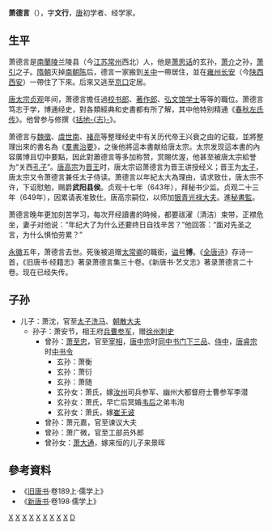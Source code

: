 '''萧德言'''（{{bd|558年||654年|catIdx=X}}），字'''文行'''，[[唐|唐]]初学者、经学家。

==生平==
萧德言是[[南蘭陵郡|南蘭陵]]兰陵县（今[[江苏|江苏]][[常州|常州]]西北）人，他是[[萧思话|萧思话]]的玄孙，[[萧介|萧介]]之孙，[[萧引|萧引]]之子。[[隋朝|隋朝]]灭掉[[南朝陈|南朝陈]]后，德言一家搬到[[关中|关中]]一帶居住，並在[[雍州|雍州]][[长安|长安]]（今[[陕西|陕西]][[西安|西安]]）一帶住了下來。后來又逃至[[京口|京口]]定居。

[[唐太宗|唐太宗]][[贞观|贞观]]年间，萧德言擔任過[[校书郎|校书郎]]、[[著作郎|著作郎]]、[[弘文馆|弘文馆]][[学士|学士]]等等的職位。萧德言笃志于学，博通经史，對各類經典和史書都有所了解，其中他特别精通《[[春秋左氏传|春秋左氏传]]》。他曾参与修撰《[[括地志|括地-{志}-]]》。

萧德言与[[魏徵|魏徵]]、[[虞世南|虞世南]]、[[褚亮|褚亮]]等整理经史中有关历代帝王兴衰之由的记载，並將整理出來的書名為《[[羣書治要|羣書治要]]》，之後他將這本書献给唐太宗。太宗发现這本書的內容廣博且切中要點，因此對蕭德言等多加称赞，赏賜优渥，他甚至被唐太宗給誉为“关西[[孔子|孔子]]”。[[唐高宗|唐高宗]]为[[晋王|晋王]]时，唐太宗诏萧德言为晋王讲授经义；晋王为[[太子|太子]]，唐太宗又令萧德言兼任太子侍读。萧德言以年紀太大為理由，请求致仕，唐太宗不许，下诏慰勉，赐爵'''武阳县侯'''。贞观十七年（643年），拜秘书少监。贞观二十三年（649年），因累请表准致仕。唐高宗嗣位，以师加[[银青光禄大夫|银青光禄大夫]]。進[[秘書監|秘書監]]。

萧德言晚年更加刻苦学习，每次开经讀書的時候，都要祓濯（清洁）束带，正襟危坐，妻子对他说：“年纪大了为什么还要终日自找辛苦？”他回答：“面对先圣之言，为什么惧怕劳累？”

[[永徽|永徽]]五年，萧德言去世。死後被追赠[[太常卿|太常卿]]的職銜，[[谥号|谥号]]'''博'''。《[[全唐诗|全唐诗]]》存诗一首，《旧唐书·经籍志》著录萧德言集三十卷。《新唐书·艺文志》著录萧德言二十卷。现在已经失传。

== 子孙 ==
*儿子：萧沈，官至[[太子洗马|太子洗马]]、[[朝散大夫|朝散大夫]]
**孙子：萧安节，相王府[[兵曹|兵曹]][[参军|参军]]，赠[[徐州|徐州]][[刺史|刺史]]
***曾孙：[[萧至忠|萧至忠]]，官至[[唐朝宰相|宰相]]，[[唐中宗|唐中宗]]时[[同中书门下三品|同中书门下三品]]、[[侍中|侍中]]，[[唐睿宗|唐睿宗]]时[[中书令|中书令]]
****玄孙：萧衡
****玄孙：萧衍
****玄孙：萧随
****玄孙女：萧氏，嫁[[汝州|汝州]]司兵参军、幽州大都督府士曹参军李潜
****玄孙女：萧氏，早亡后冥婚[[韦后|韦后]]之弟韦洵
****玄孙女：萧氏，嫁[[崔无诐|崔无诐]]
***曾孙：萧元嘉，官至谏议大夫
***曾孙：萧广微，官至工部员外郎
***曾孙女：[[萧大通|萧大通]]，嫁来恒的儿子来景晖
== 參考資料 ==
*《[[旧唐书|旧唐书]]·卷189上·儒学上》
*《[[新唐书|新唐书]]·卷198·儒学上》

[[Category:唐朝弘文馆学士|X]]
[[Category:唐朝太常卿|X]]
[[Category:唐朝校书郎|X]]
[[Category:唐朝著作郎|X]]
[[Category:唐朝秘书少监|X]]
[[Category:唐朝银青光禄大夫|X]]
[[Category:唐朝县侯|X]]
[[Category:唐朝儒学学者|X]]
[[Category:唐朝诗人|X]]
[[Category:蘭陵蕭氏|D]]